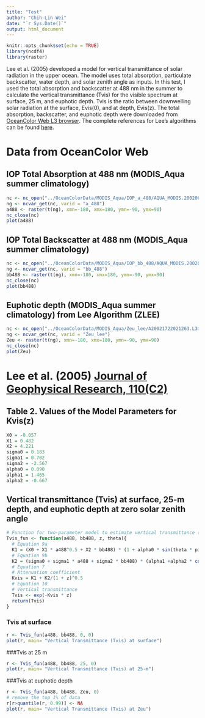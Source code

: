 ---
title: "Test"
author: "Chih-Lin Wei"
date: "`r Sys.Date()`"
output: html_document
---

```{r setup, include=FALSE}
knitr::opts_chunk$set(echo = TRUE)
library(ncdf4)
library(raster)
```

Lee et al. (2005) developed a model for vertical transmittance of solar radiation in the upper ocean. The model uses total absorption,  particulate backscatter, water depth, and solar zenith angle as inputs. In this test, I used the total absorption and backscatter at 488 nm in the summer to calculate the vertical transmittance (Tvis) for the visible spectrum at surface, 25 m, and euphotic depth. Tvis is the ratio between downwelling solar radiation at the surface, Evis(0), and at depth, Evis(z). The total absorption, backscatter, and euphotic depth were downloaded from [OceanColor Web L3 browser](https://oceancolor.gsfc.nasa.gov/l3/order/). The complete references for Lee's algorithms can be found [here](https://oceancolor.gsfc.nasa.gov/products/special/#ZLEE).

# Data from OceanColor Web
## IOP Total Absorption at 488 nm (MODIS_Aqua summer climatology)

```{r, fig.height=5, fig.width=8.5}
nc <- nc_open("../OceanColorData/MODIS_Aqua/IOP_a_488/AQUA_MODIS.20020621_20210920.L3m.SCSU.IOP.a_488.4km.nc")
ng <- ncvar_get(nc, varid = "a_488")
a488 <- raster(t(ng), xmn=-180, xmx=180, ymn=-90, ymx=90)
nc_close(nc)
plot(a488)
```

## IOP Total Backscatter at 488 nm (MODIS_Aqua summer climatology)

```{r, fig.height=5, fig.width=8.5}
nc <- nc_open("../OceanColorData/MODIS_Aqua/IOP_bb_488/AQUA_MODIS.20020621_20210920.L3m.SCSU.IOP.bb_488.4km.nc")
ng <- ncvar_get(nc, varid = "bb_488")
bb488 <- raster(t(ng), xmn=-180, xmx=180, ymn=-90, ymx=90)
nc_close(nc)
plot(bb488)
```

## Euphotic depth (MODIS_Aqua summer climatology) from Lee Algorithm (ZLEE)

```{r, fig.height=5, fig.width=8.5}
nc <- nc_open("../OceanColorData/MODIS_Aqua/Zeu_lee/A20021722021263.L3m_SCSU_ZLEE_Zeu_lee_4km.nc")
ng <- ncvar_get(nc, varid = "Zeu_lee")
Zeu <- raster(t(ng), xmn=-180, xmx=180, ymn=-90, ymx=90)
nc_close(nc)
plot(Zeu)
```


# Lee et al. (2005) [Journal of Geophysical Research, 110(C2)](http://dx.doi.org/10.1029/2004jc002275)
## Table 2. Values of the Model Parameters for Kvis(z)

```{r}
X0 = -0.057
X1 = 0.482
X2 = 4.221
sigma0 = 0.183
sigma1 = 0.702
sigma2 = -2.567
alpha0 = 0.090
alpha1 = 1.465
alpha2 = -0.667
```

## Vertical transmittance (Tvis) at surface, 25-m depth, and euphotic depth at zero solar zenith angle

```{r}
# Function for two-parameter model to estimate vertical transmittance (Tvis)
Tvis_fun <- function(a488, bb488, z, theta){
  # Equation 9a
  K1 = (X0 + X1 * a488^0.5 + X2 * bb488) * (1 + alpha0 * sin(theta * pi/180))
  # Equation 9b
  K2 = (sigma0 + sigma1 * a488 + sigma2 * bb488) * (alpha1 +alpha2 * cos(theta * pi/180))
  # Equation 7
  # Attenuation coefficient
  Kvis = K1 + K2/(1 + z)^0.5
  # Equation 10
  # Vertical transmittance
  Tvis <- exp(-Kvis * z)
  return(Tvis)
}
```

### Tvis at surface

```{r, fig.height=5, fig.width=8.5}
r <- Tvis_fun(a488, bb488, 0, 0)
plot(r, main= "Vertical Transmittance (Tvis) at surface")
```

###Tvis at 25 m

```{r, fig.height=5, fig.width=8.5}
r <- Tvis_fun(a488, bb488, 25, 0)
plot(r, main= "Vertical Transmittance (Tvis) at 25-m")
```

###Tvis at euphotic depth

```{r, fig.height=5, fig.width=8.5}
r <- Tvis_fun(a488, bb488, Zeu, 0)
# remove the top 1% of data
r[r>quantile(r, 0.99)] <- NA
plot(r, main= "Vertical Transmittance (Tvis) at Zeu")
```